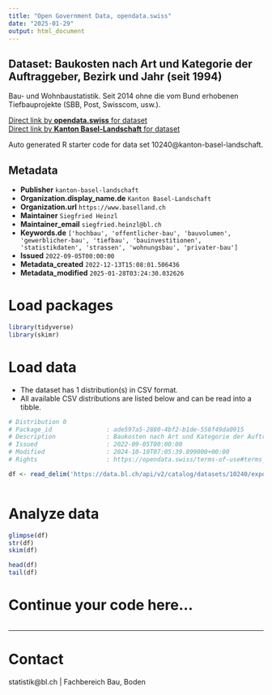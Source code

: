 ```yaml
---
title: "Open Government Data, opendata.swiss"
date: "2025-01-29"
output: html_document
---
```


## Dataset: Baukosten nach Art und Kategorie der Auftraggeber, Bezirk und Jahr (seit 1994)

Bau- und Wohnbaustatistik. Seit 2014 ohne die vom Bund erhobenen Tiefbauprojekte (SBB, Post, Swisscom, usw.).

[Direct link by **opendata.swiss** for dataset](https://opendata.swiss/de/dataset/baukosten-nach-art-und-kategorie-der-auftraggeber-bezirk-und-jahr-ab-1994)<br>
[Direct link by **Kanton Basel-Landschaft** for dataset](https://data.bl.ch/explore/dataset/10240/)

Auto generated R starter code for data set 10240@kanton-basel-landschaft.

## Metadata

- **Publisher** `kanton-basel-landschaft`
- **Organization.display_name.de** `Kanton Basel-Landschaft`
- **Organization.url** `https://www.baselland.ch`
- **Maintainer** `Siegfried Heinzl`
- **Maintainer_email** `siegfried.heinzl@bl.ch`
- **Keywords.de** `['hochbau', 'offentlicher-bau', 'bauvolumen', 'gewerblicher-bau', 'tiefbau', 'bauinvestitionen', 'statistikdaten', 'strassen', 'wohnungsbau', 'privater-bau']`
- **Issued** `2022-09-05T00:00:00`
- **Metadata_created** `2022-12-13T15:08:01.506436`
- **Metadata_modified** `2025-01-28T03:24:30.032626`


# Load packages

```r

library(tidyverse)
library(skimr)

```

# Load data

-   The dataset has 1 distribution(s) in CSV format.
-   All available CSV distributions are listed below and can be read into a tibble.

```r

# Distribution 0
# Package_id               : ade597a5-2880-4bf2-b1de-558f49da0915
# Description              : Baukosten nach Art und Kategorie der Auftraggeber, Bezirk und Jahr (seit 1994) (csv)
# Issued                   : 2022-09-05T00:00:00
# Modified                 : 2024-10-10T07:05:39.899000+00:00
# Rights                   : https://opendata.swiss/terms-of-use#terms_by

df <- read_delim('https://data.bl.ch/api/v2/catalog/datasets/10240/exports/csv?use_labels=true')



```

# Analyze data

```r

glimpse(df)
str(df)
skim(df)

head(df)
tail(df)

```

# Continue your code here...

```r

```

------------------------------------------------------------------------

# Contact

statistik@bl.ch | Fachbereich Bau, Boden
